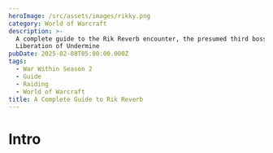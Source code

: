 ```yaml
---
heroImage: /src/assets/images/rikky.png
category: World of Warcraft
description: >-
  A complete guide to the Rik Reverb encounter, the presumed third boss of the
  Liberation of Undermine
pubDate: 2025-02-08T05:00:00.000Z
tags:
  - War Within Season 2
  - Guide
  - Raiding
  - World of Warcraft
title: A Complete Guide to Rik Reverb
---
```

# Intro

<script src="https://wow.zamimg.com/widgets/power.js" async />

This is a two phase encounter against a single boss, with lightly spread moderate health adds spawning periodically.  The main gimmick of this encounter revolves around dealing with **Amplifiers** the boss drops over the course of the fight. You must manage their energy and avoid their mechanics in order to defeat the encounter.

The first phase is the majority of the encounter, with the second phase occurring when the boss reaches full energy, and lasting roughly 36 seconds. During this time, the boss is nearly immune (99% reduction) to damage.

When the boss enters phase two for the 3rd time, he will not have this damage reduction, but will continue this phase until he dies or the raid dies.

# Full List of Abilities for Reference

*All links sourced from Wowhead through their generous API*

**Phase One**

* <a href="https://www.wowhead.com/ptr-2/spell=473748/amplification" class="wowhead">Amplification</a>
* <a href="https://www.wowhead.com/ptr-2/spell=1214829/feedback-nullifier" class="wowhead">Feedback Nullifier</a>
* <a href="https://www.wowhead.com/ptr-2/spell=1217120/lingering-voltage" class="wowhead">Lingering Voltage</a>
* <a href="https://www.wowhead.com/ptr-2/spell=468119/resonant-echoes" class="wowhead">Resonant Echoes</a>
* <a href="https://www.wowhead.com/ptr-2/spell=465795/noise-pollution" class="wowhead">Noise Pollution</a>
* <a href="https://www.wowhead.com/ptr-2/spell=466093/haywire" class="wowhead">Haywire</a>
* <a href="https://www.wowhead.com/ptr-2/spell=466866/echoing-chant" class="wowhead">Echoing Chant</a>
* <a href="https://www.wowhead.com/ptr-2/spell=1214598/entranced" class="wowhead">Entranced</a>
* <a href="https://www.wowhead.com/ptr-2/spell=467606/sound-cannon" class="wowhead">Sound Cannon</a>
* <a href="https://www.wowhead.com/ptr-2/spell=466961/faulty-zap" class="wowhead">Faulty Zap</a>
* <a href="https://www.wowhead.com/ptr-2/spell=467297/static-jolt" class="wowhead">Static Jolt</a>
* <a href="https://www.wowhead.com/ptr-2/spell=472306/sparkblast-ignition" class="wowhead">Sparkblast Ignition</a>
* <a href="https://www.wowhead.com/ptr-2/spell=472294/grand-finale" class="wowhead">Grand Finale</a>
* <a href="https://www.wowhead.com/ptr-2/spell=1214164/excitement" class="wowhead">Excitement</a>
* <a href="https://www.wowhead.com/ptr-2/spell=466128/resonance" class="wowhead">Resonance</a>
* <a href="https://www.wowhead.com/ptr-2/spell=464488/sonic-blast" class="wowhead">Sonic Blast</a>
* <a href="https://www.wowhead.com/ptr-2/spell=464518/tinnitus" class="wowhead">Tinnitus</a>

**Phase Two**

* <a href="https://www.wowhead.com/ptr-2/spell=466722/blowout" class="wowhead">Blowout</a>
* <a href="https://www.wowhead.com/ptr-2/spell=1213817/sound-cloud" class="wowhead">Sound Cloud</a>
* <a href="https://www.wowhead.com/ptr-2/spell=467991/blaring-drop" class="wowhead">Blaring Drop</a>
* <a href="https://www.wowhead.com/ptr-2/spell=473655/hype-fever" class="wowhead">Hype Fever!</a>

# Important Abilities

* **Amplification** - The boss will briefly rise in the air and them slam down, dealing high damage to anyone caught in the radius. The very first cast of each Phase One (including on pull) will drop only a single **Amplifier**. Every cast after that will drop two--one under the boss, and one baited by ranged.  **After each Phase Two, 1 Amplifier will be left over.** **Rik will rapidly charge any Amplifiers within 15 yards.**
* <img src="https://cdn.shawnzhome.com/shawnzhome/videos/LoU/converted-rikky/amplification.webp"/>
* **Lingering Voltage** - All amplifiers gain energy over time. If they reach full energy, they will start casting Haywire, dealing very high sonic damage to the entire raid. This can be stopped by clicking on an **Amplifier**, draining it of its energy, which you can observe over where its nameplate would be.
* <img src="https://cdn.shawnzhome.com/shawnzhome/videos/LoU/converted-rikky/lingeringvoltage.webp"/>
* **Sparkblast Ignition** - Rik will spawn around 4 bombs that will explode after 15 seconds. They have moderate health and will spawn loosely spread.
* <img src="https://cdn.shawnzhome.com/shawnzhome/videos/LoU/converted-rikky/sparkblastignition.webp"/>
* **Resonant Echoes** - **Amplifiers** will cast this, shooting out medium-sized discs in random directions. Touching this afflicts you with a high damage DoT for 6 seconds that can stack. On Heroic and higher, if you reach 2 stacks of this you are **Entranced**, and must be broken out through damage.
* <img src="https://cdn.shawnzhome.com/shawnzhome/videos/LoU/converted-rikky/resonantechoes.webp"/>
* **Echoing Chant** - Rik will activate all **Amplifiers** simultaneously, causing them to all shoot out **Resonant Echoes**
* <img src="https://cdn.shawnzhome.com/shawnzhome/videos/LoU/converted-rikky/echoingchant.webp"/>
* **Sound Cannon** - Rik will focus on a target, tracking them with a beam. After several seconds, he will shoot the target, dealing damage to them and anyone else caught in the blast.
* <img src="https://cdn.shawnzhome.com/shawnzhome/videos/LoU/converted-rikky/soundcannon.webp"/>
* **Faulty Zap** - Rik will afflict several players with a DoT that light damage but makes them take 75% increased nature damage.
* <img src="https://cdn.shawnzhome.com/shawnzhome/videos/LoU/converted-rikky/faultyzap.webp"/>
**Phase Two**

* **Soundcloud** - Rik will encase himself in a protective shield, reducing all damage taken by 99%.  He will then begin to cast **Blaring Drop**, sending out a wave that deals lethal damage to anyone who touches it (besides tanks).  This functions quite similar to Ansurek's **Venom Nova/Frothing Gluttony**, and can be traversed over by similar classes (blinks, leaps, double jump etc).
* NYI
* **Blowout** - The **Amplifiers** from Phase One will explode one-by-one, launching up anyone nearby.  This functions quite similarly to Ansurek's pops, however it triggers automatically when the **Blaring Drop** gets close enough.
* NYI

# Strategy (Normal and Heroic)

**Phase One**

* It must be determined how you want to place the **Amplifiers** before the pull, and who will drain them.  You can yolo it, but this will make things significantly more chaotic. As of writing, the best strategy for placement is to let him drop the first one essentially where he begins, and then make a parallel line with the rest, moving 15 yards away after each drop.  Ranged should make sure they move to the designated location to bait shortly before he casts the second and third **Amplification** of the phase.
* The best way to drain each Amplifier is to let it gain up to roughly 80 or so energy, and then drain it all at once. This ensures that each Amplifier only need be drained twice each phase, but does mean that those players will need extra attention and must also be far more careful in dodging mechanics, as they will be constantly taking damage from Lingering Voltage.  Note that, as of testing, it was not possible to cast while draining either, so you must dedicate that time towards draining. You can move freely however inside the radius of the drain, which is a light blue circle around the **Amplifier**.
* **Sound Cannon** targets should either remain still or move out of the group, whichever makes the most sense at the time.
* Players with **Faulty Zap** should just loosely spread so as not to splash damage to others, and should be careful when draining with this debuff as they will take far more damage.
* Tanks should swap at around 5 stacks, and should be careful with the boss's positioning. The boss charges any **Amplifiers** near him at an accelerated rate, and also cleaves damage and applies the tank debuff to any in front of him. The tank not currently tanking should thus stand behind the boss or off to the side with the other melee, and the boss tanking him should always make sure to pay attention to **Amplifiers** and drag the boss away if necessary.
* On Heroic and higher, the **Pyrotechnics** spawned by **Sparkblast** Ignition are priority number 1 while they are alive and should be immediately burned down. Doing so always gives you a small haste and movement speed increase.

**Phase Two**

* This phase is rather simple, but punishing if you make a mistake.  On Heroic and higher, **Resonant Echoes** will continue to shoot out during this phase and must be dodged.  Besides this, there is very little outgoing damage and you cannot damage the boss, nor does he need to be tanked, so everyone should be focused on making it to each **Blowout**.
* The next Amplifier to Blowout is clearly marked with a blue circle, and everyone should use whatever movement abilities they have to make it there without getting Entranced.  Then, simply stand within the radius of the circle and you should be popped up as the **Blaring Drop** approaches. Do note that, as of writing, if you stood too far forward you could possibly touch the ring before the **Amplifier** popped you up, resulting in death to anyone not incredibly tanky. It is best to simply sit at the back of the circle, to be safe.
* Once this phase finishes, you may note that one **Amplifier** did not **Blowout**, and that one will remain active for the rest of the fight, slowly increasing how many things there are to dodge and overall raid damage.

# Mythic Changes

Mythic introduces some mechanical changes that do alter how you approach some parts of the fight, but nothing that largely affects overall positioning and the intent behind many of the solutions performed in Heroic.

* **Amplifiers** now spawn with a protective shield called **Feedback Nullifier** that prevents them from being drained. It also prevents them from being able to cast **Blowout** during Phase Two.
* **Sound Cannon** now splits damage to all targets in the line, and if any player reaches 75% HP while soaking it, they become **Entranced**.
* **Faulty Zap** now triggers a **Static Jolt** if two afflicted players collide (the circle of one player needs to overlap with another player's character model to qualify as a collision). This **Static Jolt** removes **Feedback Nullifier** from **Amps** and causes a raidwide explosion for moderate damage.

# Mythic Strategy

* As **Faulty Zap** is entirely random, and the best time to drain **Amps** is usually right after you remove their shield, it is less important to have a set draining rotation. You may still choose to use one, to make things more consistent, but nevertheless everyone should have a clear understanding of when and why you are breaking the **Amplifiers**.
* Causing a Static Jolt will immediately transfer those Faulty Zap debuffs to new players, so you are not simply rid of the mechanic once you've collided enough and must continue to watch out for it.
* Every single player that can should strive to soak the **Sound Cannon** to make it so that it deals as little damage as possible.
* You will of course want to make sure the raid is relatively healthy whenever you need to break an **Amplifier**, and ideally the raid leader should simply call out each time a break is needed.
* The players both doing the breaking and draining take significantly more damage on Mythic, so it is important to watch their health carefully.
* As you gain more **Amplifiers** throughout the fight, it becomes more and more necessary to quickly break their shields so that you do not fall behind.

# Notes on Healing

There is overall not that much healing required in this fight.  There is light rot present throughout, with occasional moderate healing required on the players draining the voltage, or players who are hit by stray **Resonant Echoes**.  If a **Grand Finale** goes off, it isn't entirely unrecoverable but it will require healing CDs to survive, at least on Heroic. Mythic it is incredibly likely you will simply wipe.

There is almost no healing required in the intermission and HoTs alone can keep everyone topped. You should take this time to let your mana regenerate as much as you can.  Mythic does change this, especially towards the end of the fight as more and more players are required to drain, as more **Static Jolts** are required and as positioning gets more hectic.  Tanks also take quite a bit of damage, depending on class, so you may need someone to watch them.

# Notes on Tanking

This is the first boss where you might need to look at your monitor as a tank.  You will want to swap on around 5 stacks--more if you can handle more, but I see no real reason to go beyond this.  Each stack increases your sonic damage taken by 100%, making you more and more vulnerable to the rest of the fight's ambient damage.  If an **Amplifier** ever goes **Haywire** while you have high stacks of this debuff, you will almost certainly die if you do not react accordingly.

Beyond that, you will want to make sure you have a clear plan for where you are taking the boss, and make sure to never abruptly turn it any direction. Move steadily and consistently, and above all make sure to drag the boss away from any Amplifiers in your path.

# Defensive Usage

Almost certainly, you will use defensives throughout Phase One.  There is practically no real need to save them for Phase Two, as there is so little damage going out throughout that part of the fight.  If you have an immunity, you may elect to save it in case you ever miss a **Blowout**, but otherwise, defensives should be used if you get tagged by **Resonant Echoes**, or if you have to drain an **Amplifier**.  At this time, you can easily get combo'd if you are not paying attention and it is better to be proactive and safe than die randomly.

# Movement Cooldowns

Movement cooldowns are quite effective in this fight, and all available ones should be scheduled and used.  Movement is particularly effective towards the latter half of Phase One, and for any particularly far movements required in Phase Two.  Gateways are useful especially in Phase Two, but also can be used for ranged for uptime in Phase One when baiting **Amplifiers**.  

# Damage Profile Best Suited for this Encounter

While this is a single target fight, any class that can do their single target build while also having a bit of cleave or target swapping is very useful.  Almost every class has some way of effectively cleaving these bombs now that they spawn closer together, but again, classes such as Spriest/Lock/Mage/Shaman/Boomkin can do this the most effectively while retaining a large portion of their single target damage.